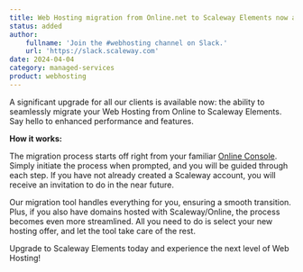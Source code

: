 ```yaml
---
title: Web Hosting migration from Online.net to Scaleway Elements now available!
status: added
author:
    fullname: 'Join the #webhosting channel on Slack.'
    url: 'https://slack.scaleway.com'
date: 2024-04-04
category: managed-services
product: webhosting
---
```


A significant upgrade for all our clients is available now: the ability to seamlessly migrate your Web Hosting from Online to Scaleway Elements. Say hello to enhanced performance and features.

**How it works:**

The migration process starts off right from your familiar [Online Console](https://console.online.net/). Simply initiate the process when prompted, and you will be guided through each step. If you have not already created a Scaleway account, you will receive an invitation to do in the near future.

Our migration tool handles everything for you, ensuring a smooth transition. Plus, if you also have domains hosted with Scaleway/Online, the process becomes even more streamlined. All you need to do is select your new hosting offer, and let the tool take care of the rest.

Upgrade to Scaleway Elements today and experience the next level of Web Hosting!

